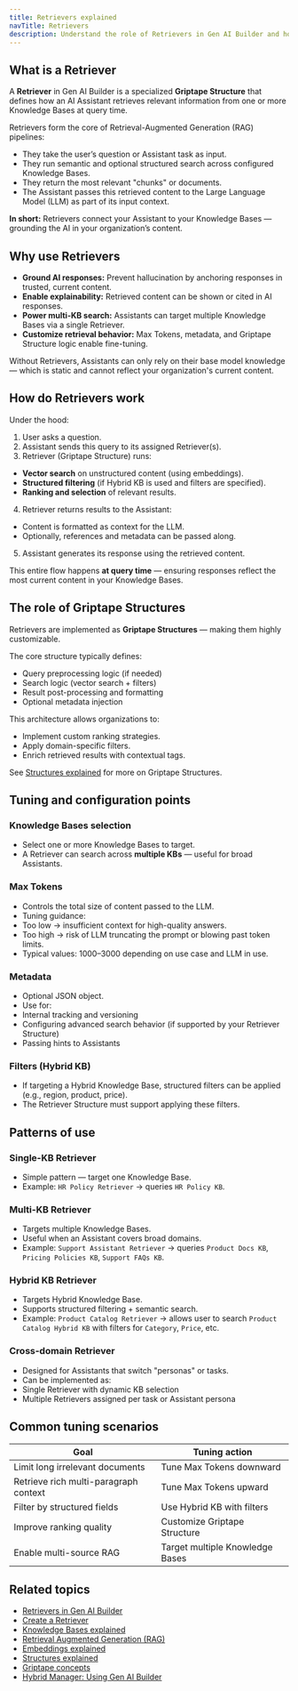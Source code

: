 ```yaml
---
title: Retrievers explained
navTitle: Retrievers
description: Understand the role of Retrievers in Gen AI Builder and how they power Retrieval-Augmented Generation (RAG) and semantic search.
---
```


## What is a Retriever

A **Retriever** in Gen AI Builder is a specialized **Griptape Structure** that defines how an AI Assistant retrieves relevant information from one or more Knowledge Bases at query time.

Retrievers form the core of Retrieval-Augmented Generation (RAG) pipelines:

- They take the user’s question or Assistant task as input.
- They run semantic and optional structured search across configured Knowledge Bases.
- They return the most relevant "chunks" or documents.
- The Assistant passes this retrieved content to the Large Language Model (LLM) as part of its input context.

**In short:**
Retrievers connect your Assistant to your Knowledge Bases — grounding the AI in your organization’s content.

## Why use Retrievers

- **Ground AI responses:** Prevent hallucination by anchoring responses in trusted, current content.
- **Enable explainability:** Retrieved content can be shown or cited in AI responses.
- **Power multi-KB search:** Assistants can target multiple Knowledge Bases via a single Retriever.
- **Customize retrieval behavior:** Max Tokens, metadata, and Griptape Structure logic enable fine-tuning.

Without Retrievers, Assistants can only rely on their base model knowledge — which is static and cannot reflect your organization's current content.

## How do Retrievers work

Under the hood:

1. User asks a question.
2. Assistant sends this query to its assigned Retriever(s).
3. Retriever (Griptape Structure) runs:
- **Vector search** on unstructured content (using embeddings).
- **Structured filtering** (if Hybrid KB is used and filters are specified).
- **Ranking and selection** of relevant results.
4. Retriever returns results to the Assistant:
- Content is formatted as context for the LLM.
- Optionally, references and metadata can be passed along.
5. Assistant generates its response using the retrieved content.

This entire flow happens **at query time** — ensuring responses reflect the most current content in your Knowledge Bases.

## The role of Griptape Structures

Retrievers are implemented as **Griptape Structures** — making them highly customizable.

The core structure typically defines:

- Query preprocessing logic (if needed)
- Search logic (vector search + filters)
- Result post-processing and formatting
- Optional metadata injection

This architecture allows organizations to:

- Implement custom ranking strategies.
- Apply domain-specific filters.
- Enrich retrieved results with contextual tags.

See [Structures explained](structures) for more on Griptape Structures.

## Tuning and configuration points

### Knowledge Bases selection

- Select one or more Knowledge Bases to target.
- A Retriever can search across **multiple KBs** — useful for broad Assistants.

### Max Tokens

- Controls the total size of content passed to the LLM.
- Tuning guidance:
- Too low → insufficient context for high-quality answers.
- Too high → risk of LLM truncating the prompt or blowing past token limits.
- Typical values: 1000–3000 depending on use case and LLM in use.

### Metadata

- Optional JSON object.
- Use for:
- Internal tracking and versioning
- Configuring advanced search behavior (if supported by your Retriever Structure)
- Passing hints to Assistants

### Filters (Hybrid KB)

- If targeting a Hybrid Knowledge Base, structured filters can be applied (e.g., region, product, price).
- The Retriever Structure must support applying these filters.

## Patterns of use

### Single-KB Retriever

- Simple pattern — target one Knowledge Base.
- Example: `HR Policy Retriever` → queries `HR Policy KB`.

### Multi-KB Retriever

- Targets multiple Knowledge Bases.
- Useful when an Assistant covers broad domains.
- Example: `Support Assistant Retriever` → queries `Product Docs KB`, `Pricing Policies KB`, `Support FAQs KB`.

### Hybrid KB Retriever

- Targets Hybrid Knowledge Base.
- Supports structured filtering + semantic search.
- Example: `Product Catalog Retriever` → allows user to search `Product Catalog Hybrid KB` with filters for `Category`, `Price`, etc.

### Cross-domain Retriever

- Designed for Assistants that switch "personas" or tasks.
- Can be implemented as:
- Single Retriever with dynamic KB selection
- Multiple Retrievers assigned per task or Assistant persona

## Common tuning scenarios

| Goal                                 | Tuning action                  |
|--------------------------------------|-------------------------------|
| Limit long irrelevant documents      | Tune Max Tokens downward      |
| Retrieve rich multi-paragraph context| Tune Max Tokens upward        |
| Filter by structured fields          | Use Hybrid KB with filters    |
| Improve ranking quality              | Customize Griptape Structure |
| Enable multi-source RAG              | Target multiple Knowledge Bases |

## Related topics

- [Retrievers in Gen AI Builder](../../ai-factory/gen-ai/builder/libraries/retrievers/)
- [Create a Retriever](edb-postgres-ai/ai-factory/learn/how-to/gen-ai/create-retriever)
- [Knowledge Bases explained](knowledge-bases)
- [Retrieval Augmented Generation (RAG)](rag)
- [Embeddings explained](embeddings)
- [Structures explained](structures)
- [Griptape concepts](ai-factory-concepts)
- [Hybrid Manager: Using Gen AI Builder](edb-postgres-ai/hybrid-manager/ai-factory/gen-ai/builder)

